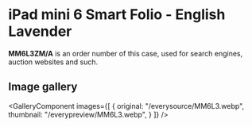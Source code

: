 
# iPad mini 6 Smart Folio - English Lavender

<Callout type='info' emoji='👉🏻'>**MM6L3ZM/A** is an order number of this case, used for search engines, auction websites and such.</Callout>

## Image gallery

<GalleryComponent
    images={[
      {
        original: "/everysource/MM6L3.webp",
        thumbnail: "/everypreview/MM6L3.webp",
      }
    ]}
  />

